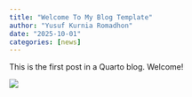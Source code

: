 ```yaml
---
title: "Welcome To My Blog Template"
author: "Yusuf Kurnia Romadhon"
date: "2025-10-01"
categories: [news]
---
```


This is the first post in a Quarto blog. Welcome!

![](thumbnail.jpg)


